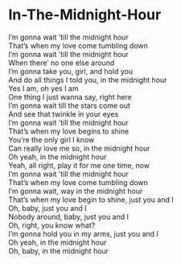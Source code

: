 # In-The-Midnight-Hour

I'm gonna wait 'till the midnight hour  
That's when my love come tumbling down  
I'm gonna wait 'till the midnight hour  
When there' no one else around  
I'm gonna take you, girl, and hold you  
And do all things I told you, in the midnight hour  
Yes I am, oh yes I am  
One thing I just wanna say, right here  
I'm gonna wait till the stars come out  
And see that twinkle in your eyes  
I'm gonna wait 'till the midnight hour  
That's when my love begins to shine  
You're the only girl I know  
Can really love me so, in the midnight hour  
Oh yeah, in the midnight hour  
Yeah, all right, play it for me one time, now  
I'm gonna wait 'till the midnight hour  
That's when my love come tumbling down  
I'm gonna wait, way in the midnight hour  
That's when my love begin to shine, just you and I  
Oh, baby, just you and I  
Nobody around, baby, just you and I  
Oh, right, you know what?  
I'm gonna hold you in my arms, just you and I  
Oh yeah, in the midnight hour  
Oh, baby, in the midnight hour

